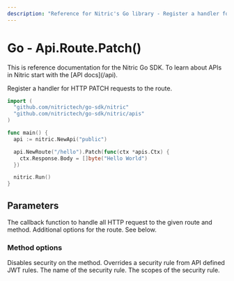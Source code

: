 ```yaml
---
description: "Reference for Nitric's Go library - Register a handler for HTTP PATCH requests to the route."
---
```


# Go - Api.Route.Patch()

<Note>
  This is reference documentation for the Nitric Go SDK. To learn about APIs in
  Nitric start with the [API docs](/api).
</Note>

Register a handler for HTTP PATCH requests to the route.

```go
import (
  "github.com/nitrictech/go-sdk/nitric"
  "github.com/nitrictech/go-sdk/nitric/apis"
)

func main() {
  api := nitric.NewApi("public")

  api.NewRoute("/hello").Patch(func(ctx *apis.Ctx) {
    ctx.Response.Body = []byte("Hello World")
  })

  nitric.Run()
}
```

## Parameters

<Properties>
  <Property name="handler" required type="interface{}">
    The callback function to handle all HTTP request to the given route and
    method.
  </Property>
  <Property name="options" type="...MethodOption">
    Additional options for the route. See below.
  </Property>
</Properties>

### Method options

<Properties>
  <Property name="WithNoMethodSecurity()" type="MethodOption">
    Disables security on the method.
  </Property>
  <Property name="WithMethodSecurity()" type="MethodOption">
    Overrides a security rule from API defined JWT rules.
    <Properties nested>
      <Property name="name" required type="string">
        The name of the security rule.
      </Property>
      <Property name="scopes" required type="[]string">
        The scopes of the security rule.
      </Property>
    </Properties>
  </Property>
</Properties>
